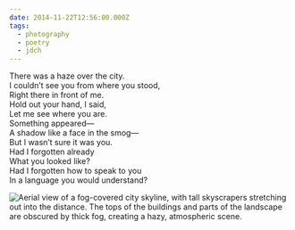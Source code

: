 ```yaml
---
date: 2014-11-22T12:56:00.000Z
tags:
  - photography
  - poetry
  - jdch
---
```

There was a haze over the city.<br/>
I couldn’t see you from where you stood,<br/>
Right there in front of me.<br/>
Hold out your hand, I said,<br/>
Let me see where you are.<br/>
Something appeared—<br/>
A shadow like a face in the smog—<br/>
But I wasn’t sure it was you.<br/>
Had I forgotten already<br/>
What you looked like?<br/>
Had I forgotten how to speak to you<br/>
In a language you would understand?

![Aerial view of a fog-covered city skyline, with tall skyscrapers stretching out into the distance. The tops of the buildings and parts of the landscape are obscured by thick fog, creating a hazy, atmospheric scene.](/assets/photos/20141122-IMG_0855.jpg)

